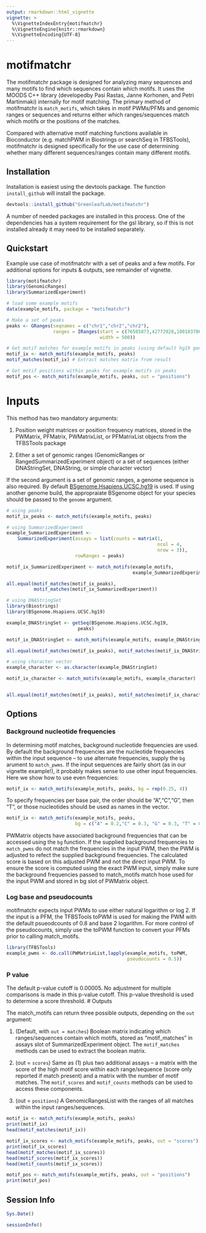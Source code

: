 ```yaml
---
output: rmarkdown::html_vignette
vignette: >
  %\VignetteIndexEntry{motifmatchr}
  %\VignetteEngine{knitr::rmarkdown}
  %\VignetteEncoding{UTF-8}
---
```


# motifmatchr

The motifmatchr package is designed for analyzing many sequences and many motifs to find which sequences contain which motifs. It uses the MOODS C++ library (developedby Pasi Rastas, Janne Korhonen, and Petri Martinmaki) internally for motif matching.  The primary method of motifmatchr is `match_motifs`, which takes in motif PWMs/PFMs and genomic ranges or sequences and returns either which ranges/sequences match which motifs or the positions of the matches.  

Compared with alternative motif matching functions available in Bioconductor (e.g. matchPWM in Biostrings or searchSeq in TFBSTools), motifmatchr is designed specifically for the use case of determining whether many different sequences/ranges contain many different motifs. 

## Installation

Installation is easiest using the devtools package. The function `install_github` will install the package.

``` r
devtools::install_github("GreenleafLab/motifmatchr")
```

A number of needed packages are installed in this process. One of the dependencies has a system requirement for the gsl library, so if this is not installed already it may need to be installed separately.  


## Quickstart

Example use case of motifmatchr with a set of peaks and a few motifs. For additional options for inputs & outputs, see remainder of vignette.

```r
library(motifmatchr)
library(GenomicRanges)
library(SummarizedExperiment)

# load some example motifs
data(example_motifs, package = "motifmatchr") 

# Make a set of peaks
peaks <- GRanges(seqnames = c("chr1","chr2","chr2"),
                 ranges = IRanges(start = c(76585873,42772928,100183786),
                                  width = 500))

# Get motif matches for example motifs in peaks (using default hg19 genome)
motif_ix <- match_motifs(example_motifs, peaks) 
motif_matches(motif_ix) # Extract matches matrix from result

# Get motif positions within peaks for example motifs in peaks 
motif_pos <- match_motifs(example_motifs, peaks, out = "positions") 
```

# Inputs

This method has two mandatory arguments:

1) Position weight matrices or position frequency matrices, stored in the PWMatrix, PFMatrix, PWMatrixList, or PFMatrixList objects from the TFBSTools package

2) Either a set of genomic ranges (GenomicRanges or RangedSummarizedExperiment object) or a set of sequences (either DNAStringSet, DNAString, or simple character vector)

If the second argument is a set of genomic ranges, a genome sequence is also required. By default [BSgenome.Hsapiens.UCSC.hg19](https://bioconductor.org/packages/release/data/annotation/html/BSgenome.Hsapiens.UCSC.hg19.html) is used. If using another genome build, the appropraiate BSgenome object for your species should be passed to the `genome` argument.

```r
# using peaks
motif_ix_peaks <- match_motifs(example_motifs, peaks) 

# using SummarizedExperiment
example_SummarizedExperiment <- 
    SummarizedExperiment(assays = list(counts = matrix(1,
                                                       ncol = 4,
                                                       nrow = 3)),
                         rowRanges = peaks)

motif_ix_SummarizedExperiment <- match_motifs(example_motifs,
                                              example_SummarizedExperiment) 

all.equal(motif_matches(motif_ix_peaks),
          motif_matches(motif_ix_SummarizedExperiment))
```

```r
# using DNAStringSet
library(Biostrings)
library(BSgenome.Hsapiens.UCSC.hg19)

example_DNAStringSet <- getSeq(BSgenome.Hsapiens.UCSC.hg19,
                          peaks)

motif_ix_DNAStringSet <- match_motifs(example_motifs, example_DNAStringSet) 

all.equal(motif_matches(motif_ix_peaks), motif_matches(motif_ix_DNAStringSet))
```


```r
# using character vector
example_character <- as.character(example_DNAStringSet)

motif_ix_character <- match_motifs(example_motifs, example_character) 


all.equal(motif_matches(motif_ix_peaks), motif_matches(motif_ix_character))
```


## Options

### Background nucleotide frequencies

In determining motif matches, background nucleotide frequencies are used.  By default the background frequencies are the nucleotide frequencies within the input sequence -- to use alternate frequencies, supply the `bg` arument to `match_pwms`.  If the input sequences are fairly short (as in our vignette example!), it probably makes sense to use other input frequencies.  Here we show how to use even frequencies:

```r
motif_ix <- match_motifs(example_motifs, peaks, bg = rep(0.25, 4)) 
```

To specify frequencies per base pair, the order should be "A","C","G", then "T", or those nucleotides should be used as names in the vector.

```r
motif_ix <- match_motifs(example_motifs, peaks, 
                         bg = c("A" = 0.2,"C" = 0.3, "G" = 0.3, "T" = 0.2)) 
```

PWMatrix objects have associated background frequencies that can be accessed using the `bg` function. If the supplied background frequencies to `match_pwms` do not match the frequencies in the input PWM, then the PWM is adjusted to refect the supplied background frequencies. The calculated score is based on this adjusted PWM and not the direct input PWM. To ensure the score is computed using the exact PWM input, simply make sure the background frequencies passed to match_motifs match hose used for the input PWM and stored in bg slot of PWMatrix object.

### Log base and pseudocounts

motifmatchr expects input PWMs to use either natural logarithm or log 2. If the input is a PFM, the TFBSTools toPWM is used for making the PWM with the default psueodcounts of 0.8 and base 2 logarithm. For more control of the pseudocounts, simply use the toPWM function to convert your PFMs prior to calling match_motifs. 

```r
library(TFBSTools)
example_pwms <- do.call(PWMatrixList,lapply(example_motifs, toPWM, 
                                            pseudocounts = 0.5))
```

### P value

The default p-value cutoff is 0.00005. No adjustment for multiple comparisons is made in this p-value cutoff. This p-value threshold is used to determine a score threshold. 
# Outputs

The match_motifs can return three possible outputs, depending on the `out` argument:

1) (Default, with `out = matches`) Boolean matrix indicating which ranges/sequences contain which motifs, stored as "motif_matches" in assays slot of SummarizedExperiment object. The `motif_matches` methods can be used to extract the boolean matrix.

2) (out = `scores`) Same as (1) plus two additional assays -- a matrix with the score of the high motif score within each range/sequence (score only reported if match present) and a matrix with the number of motif matches. The `motif_scores` and `motif_counts` methods can be used to access these components.

3) (out = `positions`) A GenomicRangesList with the ranges of all matches within the input ranges/sequences. 



```r
motif_ix <- match_motifs(example_motifs, peaks) 
print(motif_ix)
head(motif_matches(motif_ix))

motif_ix_scores <- match_motifs(example_motifs, peaks, out = "scores")
print(motif_ix_scores)
head(motif_matches(motif_ix_scores))
head(motif_scores(motif_ix_scores))
head(motif_counts(motif_ix_scores))

motif_pos <- match_motifs(example_motifs, peaks, out = "positions") 
print(motif_pos)
```

## Session Info

```r
Sys.Date()
```

```r
sessionInfo()
```



